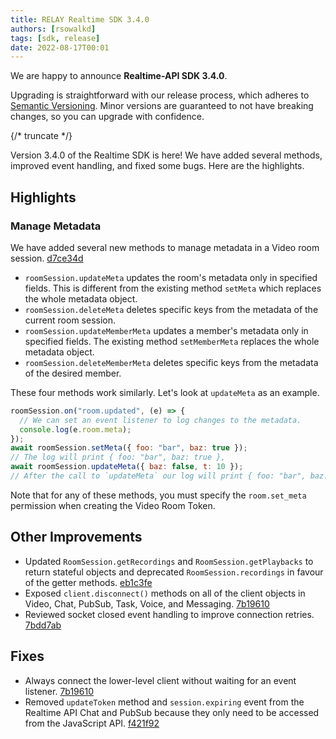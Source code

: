 ```yaml
---
title: RELAY Realtime SDK 3.4.0
authors: [rsowalkd]
tags: [sdk, release]
date: 2022-08-17T00:01
---
```


We are happy to announce **Realtime-API SDK 3.4.0**.

Upgrading is straightforward with our release process, which adheres to [Semantic Versioning](https://semver.org/).
Minor versions are guaranteed to not have breaking changes, so you can upgrade with confidence.

<ReleaseCard library="@signalwire/realtime-api" version="3.4.0" releaseType="minor"/>


{/* truncate */}

Version 3.4.0 of the Realtime SDK is here! We have added several methods, improved event handling, and fixed some bugs. Here are the highlights.

## Highlights

### Manage Metadata
We have added several new methods to manage metadata in a Video room session.  [d7ce34d](https://github.com/signalwire/signalwire-js/commit/d7ce34d3e0a54952321b3186abcbad3cd97b7f81)
- `roomSession.updateMeta` updates the room's metadata only in specified fields. This is different from the existing method `setMeta` which replaces the whole metadata object.
- `roomSession.deleteMeta` deletes specific keys from the metadata of the current room session.
- `roomSession.updateMemberMeta` updates a member's metadata only in specified fields. The existing method `setMemberMeta` replaces the whole metadata object.
- `roomSession.deleteMemberMeta` deletes specific keys from the metadata of the desired member.

These four methods work similarly. Let's look at `updateMeta` as an example.
```js
roomSession.on("room.updated", (e) => {
  // We can set an event listener to log changes to the metadata.
  console.log(e.room.meta);
});
await roomSession.setMeta({ foo: "bar", baz: true });
// The log will print { foo: "bar", baz: true },
await roomSession.updateMeta({ baz: false, t: 10 });
// After the call to `updateMeta` our log will print { foo: "bar", baz: false, t: 10 }.
```

Note that for any of these methods, you must specify the `room.set_meta` permission when creating the Video Room Token.

## Other Improvements
- Updated  `RoomSession.getRecordings` and `RoomSession.getPlaybacks` to return stateful objects and deprecated  `RoomSession.recordings` in favour of the getter methods. [eb1c3fe](https://github.com/signalwire/signalwire-js/commit/eb1c3fe985767f747747ca0525b1c0710af862cb)
- Exposed `client.disconnect()` methods on all of the client objects in Video, Chat, PubSub, Task, Voice, and Messaging. [7b19610](https://github.com/signalwire/signalwire-js/commit/7b196107f120db410c5f85a3fd20682bacbf7576)
- Reviewed socket closed event handling to improve connection retries. [7bdd7ab](https://github.com/signalwire/signalwire-js/commit/7bdd7ab03414a4b9aa337e9d6b339891c8feda36)

## Fixes
- Always connect the lower-level client without waiting for an event listener. [7b19610](https://github.com/signalwire/signalwire-js/commit/7b196107f120db410c5f85a3fd20682bacbf7576)
- Removed `updateToken`  method and `session.expiring` event from the Realtime API Chat and PubSub because they only need to be accessed from the JavaScript API. [f421f92](https://github.com/signalwire/signalwire-js/commit/f421f92a05287b1d8da21e8fc428e42c61afffdf)
